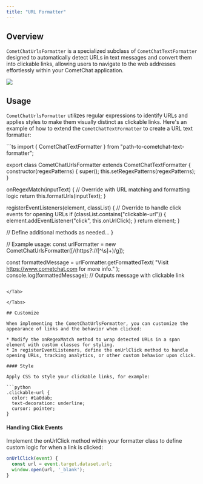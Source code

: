 ```yaml
---
title: "URL Formatter"
---
```


## Overview

`CometChatUrlsFormatter` is a specialized subclass of `CometChatTextFormatter` designed to automatically detect URLs in text messages and convert them into clickable links, allowing users to navigate to the web addresses effortlessly within your CometChat application.

<Frame>
  <img src="/images/65487075-url_formatter_web_screens-4c6055da929b73c11d7d45b0112fd5fc.png" />
</Frame>

## Usage

`CometChatUrlsFormatter` utilizes regular expressions to identify URLs and applies styles to make them visually distinct as clickable links. Here's an example of how to extend the `CometChatTextFormatter` to create a URL text formatter:

<Tabs>
<Tab title="TypeScript">
```ts
import { CometChatTextFormatter } from "path-to-cometchat-text-formatter";

export class CometChatUrlsFormatter extends CometChatTextFormatter {
  constructor(regexPatterns) {
    super();
    this.setRegexPatterns(regexPatterns);
  }

  onRegexMatch(inputText) {
    // Override with URL matching and formatting logic
    return this.formatUrls(inputText);
  }

  registerEventListeners(element, classList) {
    // Override to handle click events for opening URLs
    if (classList.contains("clickable-url")) {
      element.addEventListener("click", this.onUrlClick);
    }
    return element;
  }

  // Define additional methods as needed...
}

// Example usage:
const urlFormatter = new CometChatUrlsFormatter([/(https?:\/\/[^\s]+)/g]);

const formattedMessage = urlFormatter.getFormattedText(
  "Visit https://www.cometchat.com for more info."
);
console.log(formattedMessage); // Outputs message with clickable link
```

</Tab>

</Tabs>

## Customize

When implementing the CometChatUrlsFormatter, you can customize the appearance of links and the behavior when clicked:

* Modify the onRegexMatch method to wrap detected URLs in a span element with custom classes for styling.
* In registerEventListeners, define the onUrlClick method to handle opening URLs, tracking analytics, or other custom behavior upon click.

#### Style

Apply CSS to style your clickable links, for example:

```python
.clickable-url {
  color: #1a0dab;
  text-decoration: underline;
  cursor: pointer;
}
```

#### Handling Click Events

Implement the onUrlClick method within your formatter class to define custom logic for when a link is clicked:

```javascript
onUrlClick(event) {
  const url = event.target.dataset.url;
  window.open(url, '_blank');
}
```
